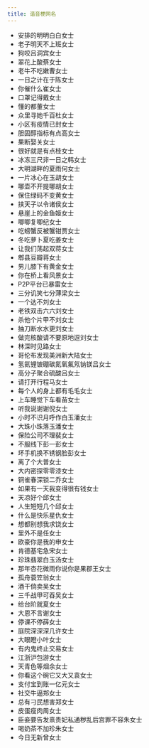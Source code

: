 ```yaml
---
title: 谐音梗网名
---
```


- 安排的明明白白女士
- 老子明天不上班女士
- 狗咬吕洞宾女士
- 翠花上酸蔡女士
- 老牛不吃嫩曹女士
- 一日之计在于陈女士
- 你催什么崔女士
- 口罩记得戴女士
- 懂的都董女士
- 众里寻她千百杜女士
- 小区有疫情已封女士
- 胆固醇指标有点高女士
- 果断娶关女士
- 很好就是有点桂女士
- 冰冻三尺非一日之韩女士
- 大明湖畔的夏雨何女士
- 一片冰心在玉胡女士
- 哪壶不开提哪胡女士
- 保住绿码不变黄女士
- 挟天子以令诸侯女士
- 悬崖上的金鱼姬女士
- 唧唧复唧纪女士
- 吃螃蟹反被蟹钳贾女士
- 冬吃萝卜夏吃姜女士
- 让我们荡起双蒋女士
- 郫县豆瓣蒋女士
- 男儿膝下有黄金女士
- 你在桥上看风景女士
- P2P平台已暴雷女士
- 三分讥笑七分薄梁女士
- 一个达不刘女士
- 老铁双击六六刘女士
- 杀他个片甲不刘女士
- 抽刀断水水更刘女士
- 做完核酸请不要原地逗刘女士
- 林深时见路女士
- 哥伦布发现美洲新大陆女士
- 氢氦锂铍硼碳氮氧氟氖钠镁吕女士
- 高分子聚合硫酸吕女士
- 请打开行程马女士
- 每个人的身上都有毛毛女士
- 上车睡觉下车看苗女士
- 听我说谢谢倪女士
- 小时不识月呼作白玉潘女士
- 大珠小珠落玉潘女士
- 保险公司不理裴女士
- 不服线下彭一彭女士
- 坏手机换不锈钢脸彭女士
- 离了个大普女士
- 大内密探零零漆女士
- 铜雀春深锁二乔女士
- 如果有一天我变得很有钱女士
- 天凉好个邱女士
- 人生短短几个邱女士
- 什么是快乐星仇女士
- 想都别想我求饶女士
- 里外不是任女士
- 欧豪你是我的申女士
- 肯德基宅急宋女士
- 珍珠翡翠白玉汤女士
- 那年杏花微雨你说你是果郡王女士
- 孤舟蓑笠翁女士
- 酒干倘卖吴女士
- 三千战甲可吞吴女士
- 给台阶就夏女士
- 大恩不言谢女士
- 停课不停薛女士
- 庭院深深深几许女士
- 大眼瞪小叶女士
- 有内鬼终止交易女士
- 江浙沪包游女士
- 天青色等烟余女士
- 你看这个碗它又大又袁女士
- 支付宝到账一亿元女士
- 社交牛逼郑女士
- 总有刁民想害郑女士
- 皮蛋瘦肉周女士
- 臣妾要告发熹贵妃私通秽乱后宫罪不容朱女士
- 喝奶茶不加珍朱女士
- 今日无新曾女士

